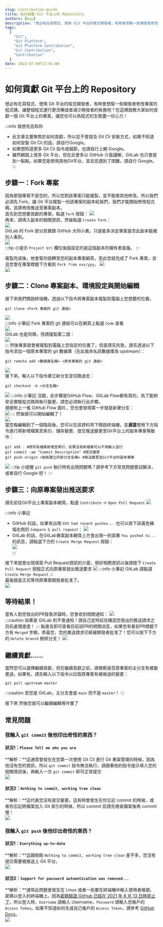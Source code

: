 ```yaml
---
slug: contribution-guide
title: 如何貢獻 Git 平台上的 Repository
authors: [kay]
description: "想必有在寫程式、使用 Git 平台的程式開發者，有時會想幫一些開發者修改專案的程式碼，讓整個程式運行更流暢或者減少開發者的負擔吧？在這裡就教大家如何貢獻一個 Git 平台上的專案，讓您也可以為程式的生態盡一份心力！"
tags:
  [
	"Git",
    "Git Platform",
    "Git Platform Contribution",
    "Git Contribution",
    "Contribution"
  ]
date: 2022-07-09T13:01:00
---
```


# 如何貢獻 Git 平台上的 Repository  
想必有在寫程式、使用 Git 平台的程式開發者，有時會想幫一些開發者修改專案的程式碼，讓整個程式運行更流暢或者減少開發者的負擔吧？在這裡就教大家如何貢獻一個 Git 平台上的專案，讓您也可以為程式的生態盡一份心力！  

:::info 我想先告知你
* 此文章主要聚焦於如何貢獻，所以並不會提及 Git Cli 安裝方式，如果不知道如何安裝 Git Cli 的話，請自行Google。
* 如果想知道更多 Git Cli 指令或細節，也請自行上網 Google。
* 雖然網路上很多 Git 平台，但在此會多以 GitHub 介面講解，GitLab 也只會提到一點點。如果您是使用其他Git平台，並且您遇到了困難，請自行 Google。
:::

## 步驟一：Fork 專案  
因為那個專案不是您的，所以您對該專案只能複製，並不能做其他修改。所以我們必須先 Fork，讓 Git 平台複製一份該專案的副本給我們，我們才能開始修改程式碼，並將修改推送至專案副本。  
首先到您想要貢獻的專案，點選 ``Fork`` 按鈕：
![](/img/Contribution-guide/GitHub/WhereForkButton.png)  
再來，請填入副本的相關資訊，然後點選 ``Create Fork``：  
![](/img/Contribution-guide/GitHub/WriteForkInformation.png)  
GitLab 的 Fork 部分其實跟 GitHub 大同小異，只是能多決定專案是否此副本能被別人看到。  
![](/img/Contribution-guide/GitLab/WriteForkInformation.png)  
:::tip 小提示
``Project Url`` 欄位後面設定的是這個副本的擁有者是誰。
:::

複製完成後，他會幫你跳轉至您的副本專案網頁，至此您就完成了 Fork 專案，並且您會在專案標題下方看到 ``Fork from xxx/yyy``。 
![](/img/Contribution-guide/GitHub/ForkFinished.png)  
![](/img/Contribution-guide/GitLab/ForkFinished.png)  

## 步驟二：Clone 專案副本、環境設定與開始編輯
接下來我們開啟終端機，透過以下指令將專案副本複製到電腦上您想要的位置，
```shell
git clone <Fork 專案的 git 連結>
```
![](/img/Contribution-guide/CloneProject.png)  
:::info 小筆記
Fork 專案的 git 連結可以在網頁上點選 ``Code`` 查看  
![](/img/Contribution-guide/GitHub/WhereCodeButton.png)  
GitLab 也是同理，但請複製第二個：  
![](/img/Contribution-guide/GitLab/WhereCodeButton.png)  
:::
然後專案就會被複製到電腦上您指定的位置了，但是請先別急，請先透過以下指令添加一個原本專案的 git 數據庫（在此我命名該數據庫為 upstream）：
```shell
git remote add <數據庫名稱> <原本專案的 git 連結>
```
![](/img/Contribution-guide/AddUpstream.png)  
接下來，輸入以下指令建立新分支並切換過去：
```shell
git checkout -b <分支名稱>
```
![](/img/Contribution-guide/ChangeToNewBranch.png) 
:::info 小筆記
沒錯，此步驟是GitHub Flow、GitLab Flow都有寫的，為了能夠安全實驗程式碼與執行變更，請您必須執行此步驟。   
順便附上一張 GitHub Flow 圖片，您也會發現第一步就是新建分支：  
![](https://ithelp.ithome.com.tw/upload/images/20191014/20072606oXfJwq4esS.jpg) 
:::
然後就可以開始編輯了！  
![](/img/Contribution-guide/StartContribution.png)  
當您每編輯到了一個階段後，您可以在該資料夾下開啟終端機，並**適當**使用下方指令進行將新增檔案至索引、儲存變更、提交推送變更至Git平台上的副本專案等動作：
```shell
git add . #將所有檔案新增至索引，如果沒有新檔案可以不用輸入這行
git commit -am "Commit Description" #提交變更
git push origin <剛剛建立的新分支名稱> #推送變更至Git平台的副本專案
```
![](/img/Contribution-guide/AddAndCommit.png) 
:::tip 小提醒
``git push`` 執行時有出現問題嗎？請參考下方常見問題嘗試解決，或者自行 Google 吧！
:::

## 步驟三：向原專案發出推送要求  
請先前往Git平台上專案副本網頁，點選 ``Contribute`` -> ``Open Pull Request``
![](/img/Contribution-guide/GitHub/WhereOpenPRButton.png)  

:::info 小筆記
* GitHub 的話，如果有出現 ``XXX had recent pushes...`` 也可以按下該黃色橫幅右側的 ``Compare & pull request``：
![](/img/Contribution-guide/CompareAndPRMessage.png)  
* GitLab 的話，在GitLab專案副本網頁上方會出現一則寫著 ``You pushed to...`` 的訊息，請點選下方的 ``Create Merge Request`` 按鈕：  
![](/img/Contribution-guide/GitLab/WhereOpenPRButton.png)  
:::

接下來就會出現填寫 Pull Request資訊的介面，填好相關資訊以後請按下 ``Create Pull Request`` 按鈕正式向原專案發出推送要求
![](/img/Contribution-guide/WritePRInformation.png)
:::info 小筆記
GitLab 請點選 ``Create Merge Request``
:::  
最後就是正式等待原專案開發者批准了。  
![](/img/Contribution-guide/WaitForMerge.png)  
## 等待結果！
當有人對您發出的PR發表評論時，您會收到相關通知：
![](/img/Contribution-guide/PRNotification.png)  
:::caution
如果是 GitLab 則不會通知！請自己定時前往確認您發出的推送請求之目前處理進度！
:::
點進去即可查看目前該PR的相關消息，如果您有看到PR標題下方有 ``Merged`` 字眼，恭喜您，您的推送請求已經被開發者批准了！您可以按下下方的 ``Delete branch`` 刪除分支！
![](/img/Contribution-guide/PRMerged.png)  

## 繼續貢獻......
當然您可以選擇繼續貢獻，但在繼續貢獻之前，請檢察是否原專案的主分支有被變更過，如果有，請先輸入以下指令以拉取原專案有被做過的變更：
```shell
git pull upstream master
```

:::caution
若您是 GitLab，主分支會是 ``main`` 而不是 ``master``！
:::

接下來
然後您就可以繼續編輯等作業了
## 常見問題
### 我輸入 ``git commit`` 後他印出奇怪的東西？
#### 狀況1：``Please Tell me who you are``
**解析：**這通常會發生在您第一次使用 Git Cli 進行 Git 專案管理的時候，因為他沒有您的資訊，所以 ``git commit`` 指令無法執行，請跟著他的指令提示填入您的相關資訊後，再輸入一次 ``git commit`` 即可正常提交  
![](/img/Contribution-guide/NoGlobalAccountError.png)  
#### 狀況2：``Nothing to commit, working tree clean``
**解析：**這代表您沒有提交變更。這有時會發生在你忘記 commit 的時候，或者你忘記將檔案加入 Git 索引的時候，所以 commit 前請先檢查檔案後再 commit 喔！  
![](/img/Contribution-guide/CommitWorkingTreeClean.png)  
### 我輸入 ``git push`` 後他印出奇怪的東西？
#### 狀況1：``Everything up-to-date``
**解析：**這跟剛剛 ``Nothing to commit, working tree clean`` 差不多，您沒有提交需要被推送上 Git 平台。  
![](/img/Contribution-guide/PushUpToDate.png)  
#### 狀況2：``Support for password autoentication was removed...``  
**解析：**通常此問題會發生在 Linux 或者一些要在終端機中輸入使用者帳號、密碼以登入的終端機上。因為[密碼驗證 GitHub 已經在 2021 年 8 月 13 日時禁止了](https://github.blog/2020-12-15-token-authentication-requirements-for-git-operations/)，所以登入時，``Username`` 請輸入 Username，``Password`` 請輸入您帳戶的 ``Access Token``。如果不知道如何生成自己帳戶的 ``Access Token``，請參考 [GitHub Docs](https://docs.github.com/en/authentication/keeping-your-account-and-data-secure/creating-a-personal-access-token)。  
![](/img/Contribution-guide/PasswordAuthError.png)  











